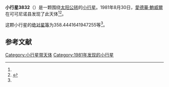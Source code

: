 {{Infobox planet
| bgcolour = #FFFFC0
| name = 3832 Shapiro
| symbol = 
| image = 
| caption = 
| discovery = yes
| discovery_ref = 
| discoverer = [[愛德華·鮑威爾|愛德華·鮑威爾]]
| discovery_site = [[可可尼诺县|可可尼诺县]] 
| discovered = 1981年8月30日
| designations = yes
| mp_name = 
| named_after = 
| alt_names = 1981 QJ/ 1931 VL / 1937 VL / 1976 YW6
| mp_category = [[主带小行星|主带小行星]]
| orbit_ref = <ref name="a">[http://ssd.jpl.nasa.gov/sbdb.cgi?sstr=3832 3832 Shapiro] {{Wayback|url=http://ssd.jpl.nasa.gov/sbdb.cgi?sstr=3832 |date=20200917212153 }}，小行星數據庫瀏覽器（JPL Small-Body Database Browser）－[[美国国家航空航天局|美国国家航空航天局]]喷气推进实验室</ref>
| epoch = 2456400.5 (2013年4月18日更新)
| aphelion = {{convert|3.693657405907592|AU|km|3|abbr=on|lk=out}}
| perihelion = {{convert|2.588605063996289|AU|km|3|abbr=on}}
| semimajor = {{convert|3.141131234951941|AU|km|3|abbr=on}}
| eccentricity = 0.175900378
| period = 2033.422145 [[日|日]]<br />5.57[[儒略年|儒略年]]
| avg_speed = 
| inclination = 1.043356902518573
| asc_node = 28.50877442636756
| mean_anomaly = 
| arg_peri = 358.4441641947255
| satellites = 
| physical_characteristics = yes
| dimensions = 
| mass = 
| density = 
| surface_grav = 
| escape_velocity = 
| sidereal_day = 
| axial_tilt = 
| pole_ecliptic_lat = 
| pole_ecliptic_lon = 
| albedo = 
| temperatures= 
| temp_name1 = 
| mean_temp_1 = 
| max_temp_1 = 
| temp_name2 = 
| max_temp_2 = 
| spectral_type = 
| abs_magnitude = 358.4441641947255
}}

'''小行星3832'''（{{lang-en|3832 Shapiro}}）是一颗围绕[[太阳|太阳]][[公转|公转]]的[[小行星|小行星]]。1981年8月30日，[[愛德華·鮑威爾|愛德華·鮑威爾]]在可可尼诺县发现了此天体<ref name="a" /><ref>{{cite news|title=小行星列表|url=http://cfa-www.harvard.edu/iau/lists/NumberedMPs.txt|accessdate=2013-07-08|newspaper=哈佛大学|archive-date=2008-05-17|archive-url=https://web.archive.org/web/20080517010638/http://cfa-www.harvard.edu/iau/lists/NumberedMPs.txt|dead-url=no}}</ref>。

这颗小行星的[[绝对星等|绝对星等]]为358.4441641947255等<ref name="a" />。

==参考文献==
{{reflist}}
{{Minor Planet Number|[[小行星3831|小行星3831]]|[[小行星3833|小行星3833]]}}

{{小天体}}

[[Category:小行星带天体|Category:小行星带天体]]
[[Category:1981年发现的小行星|Category:1981年发现的小行星]]

{{asteroid-stub}}
